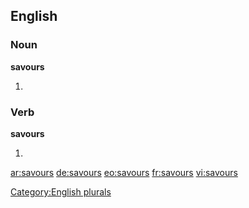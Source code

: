 ==English==

===Noun===
'''savours'''

# {{plural of |[[savour]]}}

===Verb===
'''savours'''

# {{third-person singular of|[[savour]]}}

[[Category:English plurals]]

[[ar:savours]]
[[de:savours]]
[[eo:savours]]
[[fr:savours]]
[[vi:savours]]